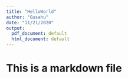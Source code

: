 ```yaml
---
title: "HelloWorld"
author: "Gusahu"
date: "11/21/2020"
output:
  pdf_document: default
  html_document: default
---
```


# This is a markdown file